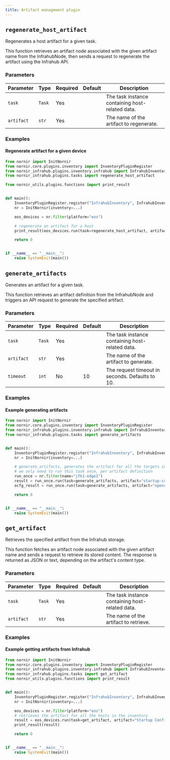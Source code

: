 ```yaml
---
title: Artifact management plugin
---
```


## `regenerate_host_artifact`

Regenerates a host artifact for a given task.

This function retrieves an artifact node associated with the given artifact name from the InfrahubNode,
then sends a request to regenerate the artifact using the Infrahub API.

### Parameters

| Parameter | Type | Required | Default | Description |
|-----------|------|----------|---------|-------------|
| `task` | `Task` | Yes |  | The task instance containing host-related data. |
| `artifact` | `str` | Yes |  | The name of the artifact to regenerate. |

### Examples

#### Regenerate artifact for a given device

```python
from nornir import InitNornir
from nornir.core.plugins.inventory import InventoryPluginRegister
from nornir_infrahub.plugins.inventory.infrahub import InfrahubInventory
from nornir_infrahub.plugins.tasks import regenerate_host_artifact

from nornir_utils.plugins.functions import print_result


def main():
    InventoryPluginRegister.register("InfrahubInventory", InfrahubInventory)
    nr = InitNornir(inventory=...)

    eos_devices = nr.filter(platform="eos")

    # regenerate an artifact for a host
    print_result(eos_devices.run(task=regenerate_host_artifact, artifact="Startup Config for Edge devices"))

    return 0


if __name__ == "__main__":
    raise SystemExit(main())
```

## `generate_artifacts`

Generates an artifact for a given task.

This function retrieves an artifact definition from the InfrahubNode and triggers
an API request to generate the specified artifact.

### Parameters

| Parameter | Type | Required | Default | Description |
|-----------|------|----------|---------|-------------|
| `task` | `Task` | Yes |  | The task instance containing host-related data. |
| `artifact` | `str` | Yes |  | The name of the artifact to generate. |
| `timeout` | `int` | No | 10 | The request timeout in seconds. Defaults to 10. |

### Examples

#### Example generating artifacts

```python
from nornir import InitNornir
from nornir.core.plugins.inventory import InventoryPluginRegister
from nornir_infrahub.plugins.inventory.infrahub import InfrahubInventory
from nornir_infrahub.plugins.tasks import generate_artifacts


def main():
    InventoryPluginRegister.register("InfrahubInventory", InfrahubInventory)
    nr = InitNornir(inventory=...)

    # generate_artifacts, generates the artifact for all the targets in the Artifact definition
    # we only need to run this task once, per artifact definition
    run_once = nr.filter(name="jfk1-edge1")
    result = run_once.run(task=generate_artifacts, artifact="startup-config", timeout=20)
    ocfg_result = run_once.run(task=generate_artifacts, artifact="openconfig-interfaces", timeout=20)

    return 0


if __name__ == "__main__":
    raise SystemExit(main())
```

## `get_artifact`

Retrieves the specified artifact from the Infrahub storage.

This function fetches an artifact node associated with the given artifact name and
sends a request to retrieve its stored content. The response is returned as JSON or text,
depending on the artifact's content type.

### Parameters

| Parameter | Type | Required | Default | Description |
|-----------|------|----------|---------|-------------|
| `task` | `Task` | Yes |  | The task instance containing host-related data. |
| `artifact` | `str` | Yes |  | The name of the artifact to retrieve. |

### Examples

#### Example getting artifacts from Infrahub

```python
from nornir import InitNornir
from nornir.core.plugins.inventory import InventoryPluginRegister
from nornir_infrahub.plugins.inventory.infrahub import InfrahubInventory
from nornir_infrahub.plugins.tasks import get_artifact
from nornir_utils.plugins.functions import print_result


def main():
    InventoryPluginRegister.register("InfrahubInventory", InfrahubInventory)
    nr = InitNornir(inventory=...)

    eos_devices = nr.filter(platform="eos")
    # retrieves the artifact for all the hosts in the inventory
    result = eos_devices.run(task=get_artifact, artifact="Startup Config for Edge devices")
    print_result(result)

    return 0


if __name__ == "__main__":
    raise SystemExit(main())
```
